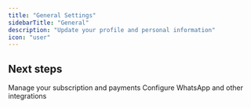 ```yaml
---
title: "General Settings"
sidebarTitle: "General"
description: "Update your profile and personal information"
icon: "user"
---
```



<GeneralSettings />

## Next steps

<CardGroup cols={2}>
  <Card title="Billing Settings" icon="credit-card" href="/platform-fundamentals/platform-tour/settings/billing">
    Manage your subscription and payments
  </Card>

  <Card title="Channel Settings" icon="plug" href="/platform-fundamentals/platform-tour/settings/channels">
    Configure WhatsApp and other integrations
  </Card>
</CardGroup>
